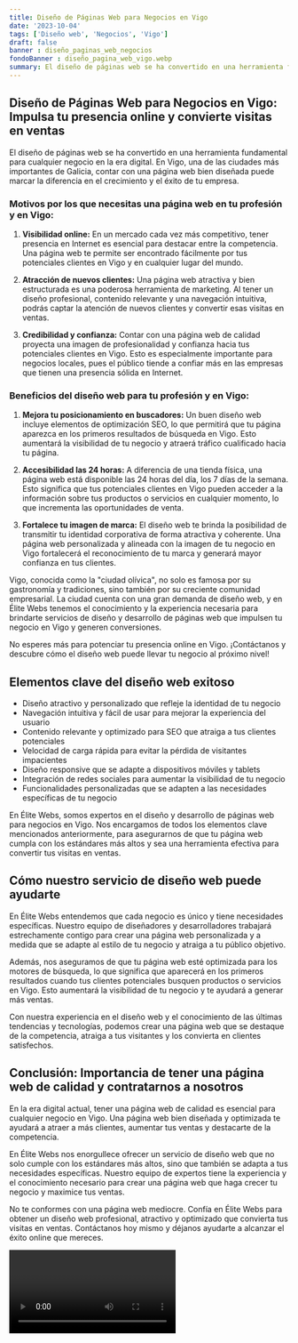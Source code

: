 ```yaml
---
title: Diseño de Páginas Web para Negocios en Vigo
date: '2023-10-04'
tags: ['Diseño web', 'Negocios', 'Vigo']
draft: false
banner : diseño_paginas_web_negocios
fondoBanner : diseño_pagina_web_vigo.webp
summary: El diseño de páginas web se ha convertido en una herramienta fundamental para cualquier negocio en la era digital. En Vigo, una de las ciudades más importantes de Galicia, contar con una página web bien diseñada puede marcar la diferencia en el crecimiento y el éxito de tu empresa.
---
```


## Diseño de Páginas Web para Negocios en Vigo: Impulsa tu presencia online y convierte visitas en ventas

El diseño de páginas web se ha convertido en una herramienta fundamental para cualquier negocio en la era digital. En Vigo, una de las ciudades más importantes de Galicia, contar con una página web bien diseñada puede marcar la diferencia en el crecimiento y el éxito de tu empresa.

### Motivos por los que necesitas una página web en tu profesión y en Vigo:

1. **Visibilidad online:** En un mercado cada vez más competitivo, tener presencia en Internet es esencial para destacar entre la competencia. Una página web te permite ser encontrado fácilmente por tus potenciales clientes en Vigo y en cualquier lugar del mundo.

2. **Atracción de nuevos clientes:** Una página web atractiva y bien estructurada es una poderosa herramienta de marketing. Al tener un diseño profesional, contenido relevante y una navegación intuitiva, podrás captar la atención de nuevos clientes y convertir esas visitas en ventas.

3. **Credibilidad y confianza:** Contar con una página web de calidad proyecta una imagen de profesionalidad y confianza hacia tus potenciales clientes en Vigo. Esto es especialmente importante para negocios locales, pues el público tiende a confiar más en las empresas que tienen una presencia sólida en Internet.

### Beneficios del diseño web para tu profesión y en Vigo:

1. **Mejora tu posicionamiento en buscadores:** Un buen diseño web incluye elementos de optimización SEO, lo que permitirá que tu página aparezca en los primeros resultados de búsqueda en Vigo. Esto aumentará la visibilidad de tu negocio y atraerá tráfico cualificado hacia tu página.

2. **Accesibilidad las 24 horas:** A diferencia de una tienda física, una página web está disponible las 24 horas del día, los 7 días de la semana. Esto significa que tus potenciales clientes en Vigo pueden acceder a la información sobre tus productos o servicios en cualquier momento, lo que incrementa las oportunidades de venta.

3. **Fortalece tu imagen de marca:** El diseño web te brinda la posibilidad de transmitir tu identidad corporativa de forma atractiva y coherente. Una página web personalizada y alineada con la imagen de tu negocio en Vigo fortalecerá el reconocimiento de tu marca y generará mayor confianza en tus clientes.

Vigo, conocida como la "ciudad olívica", no solo es famosa por su gastronomía y tradiciones, sino también por su creciente comunidad empresarial. La ciudad cuenta con una gran demanda de diseño web, y en Élite Webs tenemos el conocimiento y la experiencia necesaria para brindarte servicios de diseño y desarrollo de páginas web que impulsen tu negocio en Vigo y generen conversiones.

No esperes más para potenciar tu presencia online en Vigo. ¡Contáctanos y descubre cómo el diseño web puede llevar tu negocio al próximo nivel!



<GifSeo />

<Cta />

## Elementos clave del diseño web exitoso

- Diseño atractivo y personalizado que refleje la identidad de tu negocio
- Navegación intuitiva y fácil de usar para mejorar la experiencia del usuario
- Contenido relevante y optimizado para SEO que atraiga a tus clientes potenciales
- Velocidad de carga rápida para evitar la pérdida de visitantes impacientes
- Diseño responsive que se adapte a dispositivos móviles y tablets
- Integración de redes sociales para aumentar la visibilidad de tu negocio
- Funcionalidades personalizadas que se adapten a las necesidades específicas de tu negocio

En Élite Webs, somos expertos en el diseño y desarrollo de páginas web para negocios en Vigo. Nos encargamos de todos los elementos clave mencionados anteriormente, para asegurarnos de que tu página web cumpla con los estándares más altos y sea una herramienta efectiva para convertir tus visitas en ventas.

## Cómo nuestro servicio de diseño web puede ayudarte

En Élite Webs entendemos que cada negocio es único y tiene necesidades específicas. Nuestro equipo de diseñadores y desarrolladores trabajará estrechamente contigo para crear una página web personalizada y a medida que se adapte al estilo de tu negocio y atraiga a tu público objetivo.

Además, nos aseguramos de que tu página web esté optimizada para los motores de búsqueda, lo que significa que aparecerá en los primeros resultados cuando tus clientes potenciales busquen productos o servicios en Vigo. Esto aumentará la visibilidad de tu negocio y te ayudará a generar más ventas.

Con nuestra experiencia en el diseño web y el conocimiento de las últimas tendencias y tecnologías, podemos crear una página web que se destaque de la competencia, atraiga a tus visitantes y los convierta en clientes satisfechos.

## Conclusión: Importancia de tener una página web de calidad y contratarnos a nosotros

En la era digital actual, tener una página web de calidad es esencial para cualquier negocio en Vigo. Una página web bien diseñada y optimizada te ayudará a atraer a más clientes, aumentar tus ventas y destacarte de la competencia.

En Élite Webs nos enorgullece ofrecer un servicio de diseño web que no solo cumple con los estándares más altos, sino que también se adapta a tus necesidades específicas. Nuestro equipo de expertos tiene la experiencia y el conocimiento necesario para crear una página web que haga crecer tu negocio y maximice tus ventas.

No te conformes con una página web mediocre. Confía en Élite Webs para obtener un diseño web profesional, atractivo y optimizado que convierta tus visitas en ventas. Contáctanos hoy mismo y déjanos ayudarte a alcanzar el éxito online que mereces.

<Video />

<CtaBot job='Negocios' city='Vigo'/>

<Gmaps query='Vigo+españa+maps' />